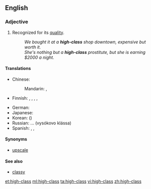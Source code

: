 ==English==

===Adjective===
{{en-adj}}

# Recognized for its [[quality]].
#: ''We bought it at a '''high-class''' shop downtown, expensive but worth it.''
#: ''She's nothing but a '''high-class''' prostitute, but she is earning $2000 a night.''

====Translations====
{{trans-top|recognized for quality}}
* Chinese:
*: Mandarin: {{t|cmn|高級|sc=Hani}}, {{t+|cmn|高级|tr=gāojí|sc=Hani}}
* Finnish: {{t|fi|korkealaatuinen}}, {{t|fi|korkealuokkainen}}, {{t+|fi|laadukas}}, {{t|fi|tasokas}}, {{t|fi|korkeatasoinen}}
{{trans-mid}}
* German: {{t+|de|gehoben}}
* Japanese: {{t+|ja|高級|tr=こうきゅうな, kōkyū-na|alt=高級な|sc=Jpan}}
* Korean: {{t+|ko|고급|sc=Kore}} ({{t+|ko|高級|sc=Kore}})
* Russian: ... {{l|ru|высокий|высокого}} {{l|ru|класс|класса}} (vysókovo klássa)
* Spanish: {{t|es|de [[nivel alto]]}}, {{t+|es|lujoso}}, {{t+|es|exclusivo}}
{{trans-bottom}}

====Synonyms====
* [[upscale]]

====See also====
* [[classy]]

[[et:high-class]]
[[ml:high-class]]
[[ta:high-class]]
[[vi:high-class]]
[[zh:high-class]]